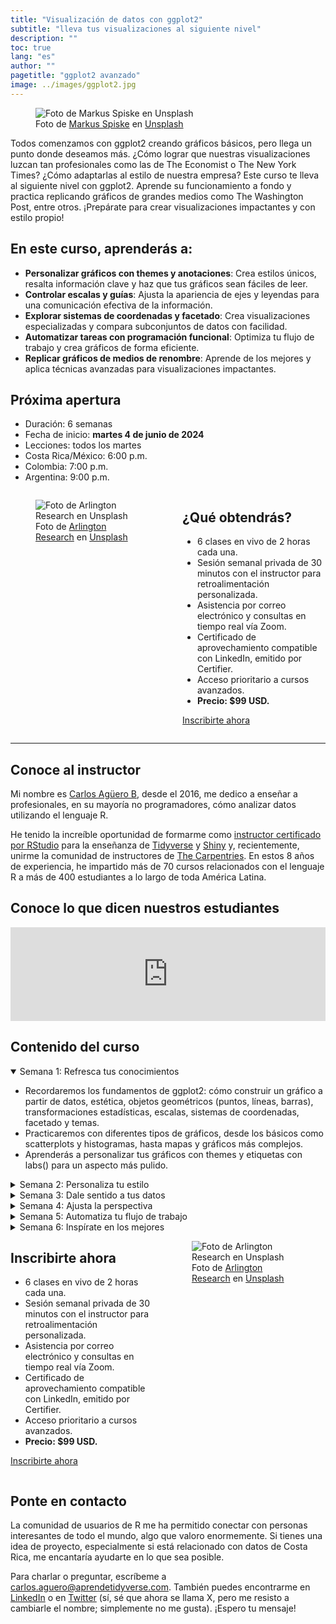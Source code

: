 ```yaml
---
title: "Visualización de datos con ggplot2"
subtitle: "lleva tus visualizaciones al siguiente nivel"
description: ""
toc: true
lang: "es"
author: ""
pagetitle: "ggplot2 avanzado"
image: ../images/ggplot2.jpg
---
```


![Foto de <a href="https://unsplash.com/es/@markusspiske?utm_content=creditCopyText&utm_medium=referral&utm_source=unsplash">Markus Spiske</a> en <a href="https://unsplash.com/es/fotos/texto-XrIfY_4cK1w?utm_content=creditCopyText&utm_medium=referral&utm_source=unsplash">Unsplash</a>](../images/ggplot2.jpg)

Todos comenzamos con ggplot2 creando gráficos básicos, pero llega un punto donde deseamos más. ¿Cómo lograr que nuestras visualizaciones luzcan tan profesionales como las de The Economist o The New York Times? ¿Cómo adaptarlas al estilo de nuestra empresa? Este curso te lleva al siguiente nivel con ggplot2. Aprende su funcionamiento a fondo y practica replicando gráficos de grandes medios como The Washington Post, entre otros. ¡Prepárate para crear visualizaciones impactantes y con estilo propio!

## En este curso, aprenderás a:

+ **Personalizar gráficos con themes y anotaciones**: Crea estilos únicos, resalta información clave y haz que tus gráficos sean fáciles de leer.
+ **Controlar escalas y guías**: Ajusta la apariencia de ejes y leyendas para una comunicación efectiva de la información.
+ **Explorar sistemas de coordenadas y facetado**: Crea visualizaciones especializadas y compara subconjuntos de datos con facilidad.
+ **Automatizar tareas con programación funcional**: Optimiza tu flujo de trabajo y crea gráficos de forma eficiente.
+ **Replicar gráficos de medios de renombre**: Aprende de los mejores y aplica técnicas avanzadas para visualizaciones impactantes.


## Próxima apertura

+ Duración: 6 semanas
+ Fecha de inicio: **martes 4 de junio de 2024**</mark>
+ Lecciones: todos los martes
+ Costa Rica/México: 6:00 p.m. 
+ Colombia: 7:00 p.m. 
+ Argentina: 9:00 p.m.

:::: {.columns}

::: {.column width="50%"}

![Foto de <a href="https://unsplash.com/es/@arlington_research?utm_content=creditCopyText&utm_medium=referral&utm_source=unsplash">Arlington Research</a> en <a href="https://unsplash.com/es/fotos/personas-desconocidas-que-usan-la-computadora-en-interiores-nFLmPAf9dVc?utm_content=creditCopyText&utm_medium=referral&utm_source=unsplash">Unsplash</a>](../images/prof.jpg)


:::

::: {.column width="45%"}
## ¿Qué obtendrás?

+ 6 clases en vivo de 2 horas cada una.
+ Sesión semanal privada de 30 minutos con el instructor para retroalimentación personalizada.
+ Asistencia por correo electrónico y consultas en tiempo real vía Zoom.
+ Certificado de aprovechamiento compatible con LinkedIn, emitido por Certifier.
+ Acceso prioritario a cursos avanzados.
+ **Precio: $99 USD.**

[Inscribirte ahora](https://tally.so/r/w8KvZO){.btn .btn-outline-primary .btn role="button"} 

:::

::::

---


## Conoce al instructor

Mi nombre es [Carlos Agüero B](www.linkedin.com/in/carlos-aguero-cr), desde el 2016, me dedico a enseñar a profesionales, en su mayoría no programadores, cómo analizar datos utilizando el lenguaje R. 

He tenido la increíble oportunidad de formarme como [instructor certificado por RStudio](https://education.rstudio.com/trainers/people/aguero+carlos/) para la enseñanza de [Tidyverse](https://www.tidyverse.org/) y [Shiny](https://shiny.posit.co/) y, recientemente, unirme la comunidad de instructores de [The Carpentries](https://carpentries.org/instructors/). En estos 8 años de experiencia, he impartido más de 70 cursos relacionados con el lenguaje R a más de 400 estudiantes a lo largo de toda América Latina. 


## Conoce lo que dicen nuestros estudiantes

```{=html}
<script type="text/javascript" src="https://testimonial.to/js/iframeResizer.min.js"></script>
```
<iframe id="testimonialto-carousel-r-para-ciencia-de-datos-tag-all-light" src="https://embed-v2.testimonial.to/carousel/all/r-para-ciencia-de-datos?theme=light&amp;autoplay=off&amp;showmore=off&amp;one-row=off&amp;hideSource&amp;same-height=off&amp;tag=all&amp;arrowColor=9BA9B4" frameborder="0" scrolling="no" width="100%">

</iframe>

```{=html}
<script type="text/javascript">iFrameResize({log: false, checkOrigin: false}, '#testimonialto-carousel-r-para-ciencia-de-datos-tag-all-light');</script>
```

## Contenido del curso 

<details open>
  <summary>Semana 1: Refresca tus conocimientos</summary>
+ Recordaremos los fundamentos de ggplot2: cómo construir un gráfico a partir de datos, estética, objetos geométricos (puntos, líneas, barras), transformaciones estadísticas, escalas, sistemas de coordenadas, facetado y temas.
+ Practicaremos con diferentes tipos de gráficos, desde los básicos como scatterplots y histogramas, hasta mapas y gráficos más complejos.
+ Aprenderás a personalizar tus gráficos con themes y etiquetas con labs() para un aspecto más pulido.
</details>


<details>
  <summary>Semana 2: Personaliza tu estilo</summary>
+ Descubrirás el poder del sistema de themes de ggplot2, controlando cada detalle visual, desde el fondo hasta las fuentes y los colores.
Aprenderás a crear tus propios themes para un estilo consistente en tus visualizaciones o para adaptarte a las guías de estilo de publicaciones.
+ Agregarás anotaciones como texto, etiquetas, rectángulos y líneas para resaltar información importante y hacer tus gráficos más fáciles de leer.
+ Dominarás el "direct labelling" para etiquetar directamente puntos o grupos de datos, evitando leyendas abarrotadas.
</details>
   

<details>
  <summary>Semana 3: Dale sentido a tus datos</summary>
+ Aprenderás cómo las escalas y guías (ejes y leyendas) ayudan a interpretar la información visual y cómo ajustarlas para una mejor comunicación.
+ Exploraremos diferentes tipos de escalas: continuas, discretas, agrupadas y de fecha/hora, y cómo elegir la adecuada para tus datos.
+ Personalizarás la apariencia de las guías con funciones específicas y controlarás cada detalle, desde el color de los ejes hasta el tamaño de las leyendas.
+ Aprenderás a transformar escalas para resaltar patrones en tus datos y a combinar o separar leyendas para una mejor claridad.
</details>

<details>
  <summary>Semana 4: Ajusta la perspectiva</summary>
+ Descubrirás cómo los sistemas de coordenadas cambian la forma en que se visualizan los datos, desde el sistema cartesiano estándar hasta coordenadas polares y proyecciones de mapas.
+ Aprenderás a utilizar herramientas como coord_cartesian() para hacer zoom, coord_flip() para intercambiar ejes y coord_fixed() para fijar la relación de aspecto.
+ Dominarás el facetado para dividir tus datos en múltiples gráficos y comparar patrones entre grupos o subconjuntos.
Controlarás las escalas en gráficos facetados y utilizarás anotaciones para facilitar las comparaciones.
</details>

<details>
  <summary>Semana 5: Automatiza tu flujo de trabajo</summary>
+ Aprenderás a escribir funciones para generar componentes de ggplot2, como geoms, escalas y themes, para evitar la repetición de código y aumentar la eficiencia.
+ Crearás funciones para generar gráficos completos, como gráficos circulares y diagramas de coordenadas paralelas, con un solo comando.
+ Utilizaremos el paquete purrr para aplicar la programación funcional a ggplot2, iterando sobre datos y componentes para automatizar tareas.
</details>

<details>
  <summary>Semana 6: Inspírate en los mejores</summary>
+ Analizaremos gráficos de medios de renombre como The Economist, The Washington Post y The New York Times para identificar técnicas avanzadas y decisiones de diseño efectivas.
+ Pondremos en práctica todo lo aprendido para replicar estos gráficos, utilizando herramientas como patchwork para combinar múltiples visualizaciones y purrr para automatizar el proceso.
+ Te enfrentarás al desafío de replicar un gráfico complejo de tu elección, mostrando tus habilidades de personalización y automatización.
</details>

:::: {.columns}


::: {.column width="45%"}
## Inscribirte ahora

+ 6 clases en vivo de 2 horas cada una.
+ Sesión semanal privada de 30 minutos con el instructor para retroalimentación personalizada.
+ Asistencia por correo electrónico y consultas en tiempo real vía Zoom.
+ Certificado de aprovechamiento compatible con LinkedIn, emitido por Certifier.
+ Acceso prioritario a cursos avanzados.
+ **Precio: $99 USD.**

[Inscribirte ahora](https://tally.so/r/w8KvZO){.btn .btn-outline-primary .btn role="button"} 

:::

::: {.column width="50%"}

![Foto de <a href="https://unsplash.com/es/@arlington_research?utm_content=creditCopyText&utm_medium=referral&utm_source=unsplash">Arlington Research</a> en <a href="https://unsplash.com/es/fotos/personas-desconocidas-que-usan-la-computadora-en-interiores-nFLmPAf9dVc?utm_content=creditCopyText&utm_medium=referral&utm_source=unsplash">Unsplash</a>](../images/prof.jpg)


:::
::::

## Ponte en contacto

La comunidad de usuarios de R me ha permitido conectar con personas interesantes de todo el mundo, algo que valoro enormemente. Si tienes una idea de proyecto, especialmente si está relacionado con datos de Costa Rica, me encantaría ayudarte en lo que sea posible. 


Para charlar o preguntar, escríbeme a <a href="mailto:carlos.aguero@aprendetidyverse.com">carlos.aguero@aprendetidyverse.com</a>. También puedes encontrarme en [LinkedIn](https://www.linkedin.com/in/carlos-aguero-cr) o en [Twitter](https://twitter.com/dev_aguero) (sí, sé que ahora se llama X, pero me resisto a cambiarle el nombre; simplemente no me gusta). ¡Espero tu mensaje!

